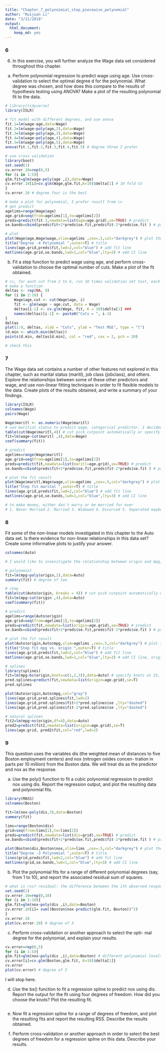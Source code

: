 ```yaml
---
title: "Chapter_7_polynoimial_step_piecewise_polynomial"
author: "Ruijuan Li"
date: "3/21/2018"
output: 
  html_document: 
    keep_md: yes
---
```


### 6 

6. In this exercise, you will further analyze the Wage data set considered throughout this chapter.

(a) Perform polynomial regression to predict wage using age. Use cross-validation to select the optimal degree d for the polynomial. What degree was chosen, and how does this compare to the results of hypothesis testing using ANOVA? Make a plot of the resulting polynomial fit to the data.

```r
# library(tidyverse)
library(ISLR)

# fit model with different degrees, and use anova 
fit.1=lm(wage~age,data=Wage)
fit.2=lm(wage~poly(age,2),data=Wage) 
fit.3=lm(wage~poly(age,3),data=Wage) 
fit.4=lm(wage~poly(age,4),data=Wage) 
fit.5=lm(wage~poly(age,5),data=Wage) 
anova(fit.1,fit.2,fit.3,fit.4,fit.5) # degree three I prefer 

# use cross validation 
library(boot)
set.seed(1)
cv.error.10=rep(0,5) 
for (i in 1:5){
glm.fit=glm(wage~poly(age ,i),data=Wage) 
cv.error.10[i]=cv.glm(Wage,glm.fit,K=10)$delta[1] # 10 fold CV 
} 
cv.error.10 # degree four is the best 

# make a plot for polynomial, I prefer result from cv 
# get predict 
agelims=range(Wage$age)
age.grid=seq(from=agelims[1],to=agelims[2])
preds=predict(fit.3,newdata=list(age=age.grid),se=TRUE) # predict
se.bands=cbind(preds$fit+2*preds$se.fit,preds$fit-2*preds$se.fit ) # predict +/- 2se

# plot 
plot(Wage$age,Wage$wage,xlim=agelims ,cex=.5,col="darkgrey") # plot the value
title("Degree -4 Polynomial ",outer=T) # title 
lines(age.grid,preds$fit,lwd=2,col="blue") # add fit line 
matlines(age.grid,se.bands,lwd=1,col="blue",lty=3) # add CI line 
```

(b) Fit a step function to predict wage using age, and perform cross- validation to choose the optimal number of cuts. Make a plot of the fit obtained.

```r
# cv, for each cut from 2 to 6, run 10 times validation set test, each validation set start with a different seed 
# make a function 
deltas <- rep(NA, 9)
for (i in 2:10) {
    Wage$age.cut <- cut(Wage$age, i) 
    fit <- glm(wage ~ age.cut, data = Wage)
    deltas[i-1] <- cv.glm(Wage, fit, K = 10)$delta[1] ### 
    names(deltas)[i-1] <- paste0("Cuts = ", i-1)
}
deltas
plot(1:9, deltas, xlab = "Cuts", ylab = "Test MSE", type = "l")
(d.min <- which.min(deltas))
points(d.min, deltas[d.min], col = "red", cex = 2, pch = 20)   

# check this  
```

### 7 

The Wage data set contains a number of other features not explored in this chapter, such as marital status (maritl), job class (jobclass), and others. Explore the relationships between some of these other predictors and wage, and use non-linear fitting techniques in order to fit flexible models to the data. Create plots of the results obtained, and write a summary of your findings.

```r
library(ISLR) 
colnames(Wage)  
pairs(Wage)

Wage$maritl <- as.numeric(Wage$maritl)
# use maritial status to predict wage, categorical predictor, I decided to use step function  
table(cut(Wage$maritl,4)) # cut pick cutpoint automatically or specify cut point using breaks 
fit=lm(wage~cut(maritl ,4),data=Wage) 
coef(summary(fit))

# predict 
agelims=range(Wage$maritl) 
age.grid=seq(from=agelims[1],to=agelims[2])
preds=predict(fit,newdata=list(maritl=age.grid),se=TRUE) # predict
se.bands=cbind(preds$fit+2*preds$se.fit,preds$fit-2*preds$se.fit ) # predict +/- 2se

# plot the fit result 
plot(Wage$maritl,Wage$wage,xlim=agelims ,cex=.5,col="darkgrey") # plot the value
title("Step fit marital ",outer=T) # title 
lines(age.grid,preds$fit,lwd=2,col="blue") # add fit line 
matlines(age.grid,se.bands,lwd=1,col="blue",lty=3) # add CI line  

# to make money, either don't marry or be married for ever 
# 1. Never Married 2. Married 3. Widowed 4. Divorced 5. Separated maybe this level, need to check 
```

### 8 

Fit some of the non-linear models investigated in this chapter to the Auto data set. Is there evidence for non-linear relationships in this data set? Create some informative plots to justify your answer.

```r
colnames(Auto) 

# I would like to invesitigate the relationship between origin and mpg, hypothesis, Japanese car has a higher mpg, origin matters 

# polynomial 
fit=lm(mpg~poly(origin,2),data=Auto) 
summary(fit) # degree of two 

# step 
table(cut(Auto$origin, breaks = 4)) # cut pick cutpoint automatically or specify cut point using breaks 
fit=lm(mpg~cut(origin ,4),data=Auto)  
coef(summary(fit))

# predict 
agelims=range(Auto$origin)
age.grid=seq(from=agelims[1],to=agelims[2])
preds=predict(fit,newdata=list(origin=age.grid),se=TRUE) # predict
se.bands=cbind(preds$fit+2*preds$se.fit,preds$fit-2*preds$se.fit ) # predict +/- 2se

# plot the fit result 
plot(Auto$origin,Auto$mpg,xlim=agelims ,cex=.5,col="darkgrey") # plot the value
title("Step fit mpg vs. origin ",outer=T) # title 
lines(age.grid,preds$fit,lwd=2,col="blue") # add fit line 
matlines(age.grid,se.bands,lwd=1,col="blue",lty=3) # add CI line, origin matters 

# splines 
library(splines)
fit=lm(mpg~bs(origin,knots=c(1,2,3)),data=Auto) # specify knots at 25, 40, and 60 
pred.splines=predict(fit,newdata=list(origin=age.grid),se=T)
pred.splines 

plot(Auto$origin,Auto$mpg,col="gray")
lines(age.grid,pred.splines$fit,lwd=2)
lines(age.grid,pred.splines$fit+2*pred.splines$se ,lty="dashed")
lines(age.grid,pred.splines$fit-2*pred.splines$se ,lty="dashed")

# natural splines
fit2=lm(mpg~ns(origin,df=4),data=Auto)
pred2=predict(fit2,newdata=list(origin=age.grid),se=T) 
lines(age.grid, pred2$fit,col="red",lwd=2)  
```

### 9 

This question uses the variables dis (the weighted mean of distances to five Boston employment centers) and nox (nitrogen oxides concen- tration in parts per 10 million) from the Boston data. We will treat dis as the predictor and nox as the response.

(a) Use the poly() function to fit a cubic polynomial regression to predict nox using dis. Report the regression output, and plot the resulting data and polynomial fits.

```r
library(MASS)
colnames(Boston)

fit=lm(nox~poly(dis,3),data=Boston) 
summary(fit) 

lims=range(Boston$dis)
grid=seq(from=lims[1],to=lims[2])
preds=predict(fit,newdata=list(dis=grid),se=TRUE) # predict
se.bands=cbind(preds$fit+2*preds$se.fit,preds$fit-2*preds$se.fit ) # predict +/- 2se

plot(Boston$dis,Boston$nox,xlim=lims ,cex=.5,col="darkgrey") # plot the value
title("Degree -3 Polynomial ",outer=T) # title 
lines(grid,preds$fit,lwd=2,col="blue") # add fit line 
matlines(grid,se.bands,lwd=1,col="blue",lty=3) # add CI line  
```

(b) Plot the polynomial fits for a range of different polynomial degrees (say, from 1 to 10), and report the associated residual sum of squares.

```r
# what is rss? residual: the difference between the ith observed response value and the ith response value that is predicted by our linear model. RSS is sum of squares of residuals 
set.seed(1)
cv.error.10=rep(0,10) 
for (i in 1:10){
glm.fit=glm(nox~poly(dis ,i),data=Boston) 
cv.error.10[i]= sum((Boston$nox-predict(glm.fit, Boston))^2) 
} 
cv.error.10  
plot(cv.error.10) # degree of 3 
```

(c) Perform cross-validation or another approach to select the opti- mal degree for the polynomial, and explain your results.

```r
cv.error=rep(0,5) 
for (i in 1:5){
glm.fit=glm(nox~poly(dis ,i),data=Boston) # different polynomial levels 
cv.error[i]=cv.glm(Boston,glm.fit, K=10)$delta[1]}  
cv.error  
plot(cv.error) # degree of 3 
```

I will stop here. 

(d) Use the bs() function to fit a regression spline to predict nox using dis. Report the output for the fit using four degrees of freedom. How did you choose the knots? Plot the resulting fit.

```r
```

(e) Now fit a regression spline for a range of degrees of freedom, and plot the resulting fits and report the resulting RSS. Describe the results obtained.

(f) Perform cross-validation or another approach in order to select the best degrees of freedom for a regression spline on this data. Describe your results.

